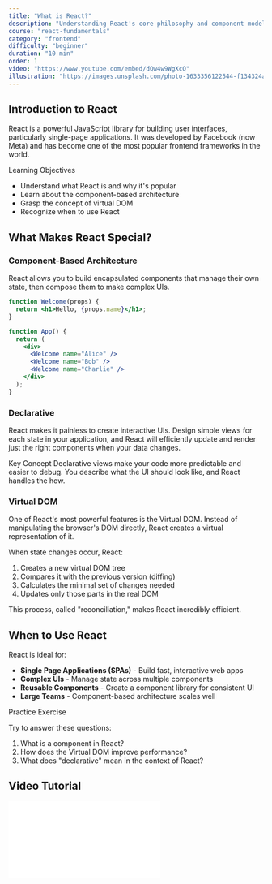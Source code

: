 ```yaml
---
title: "What is React?"
description: "Understanding React's core philosophy and component model"
course: "react-fundamentals"
category: "frontend"
difficulty: "beginner"
duration: "10 min"
order: 1
video: "https://www.youtube.com/embed/dQw4w9WgXcQ"
illustration: "https://images.unsplash.com/photo-1633356122544-f134324a6cee?q=80&w=2940&auto=format&fit=crop"
---
```



## Introduction to React

React is a powerful JavaScript library for building user interfaces, particularly single-page applications. It was developed by Facebook (now Meta) and has become one of the most popular frontend frameworks in the world.

<Card className="my-6">
  <CardHeader>
    <CardTitle className="flex items-center gap-2">
      <Target className="h-5 w-5" />
      Learning Objectives
    </CardTitle>
  </CardHeader>
  <CardContent>
    <ul className="list-disc list-inside space-y-2">
      <li>Understand what React is and why it's popular</li>
      <li>Learn about the component-based architecture</li>
      <li>Grasp the concept of virtual DOM</li>
      <li>Recognize when to use React</li>
    </ul>
  </CardContent>
</Card>

## What Makes React Special?

### Component-Based Architecture

React allows you to build encapsulated components that manage their own state, then compose them to make complex UIs.

```jsx
function Welcome(props) {
  return <h1>Hello, {props.name}</h1>;
}

function App() {
  return (
    <div>
      <Welcome name="Alice" />
      <Welcome name="Bob" />
      <Welcome name="Charlie" />
    </div>
  );
}
```

### Declarative

React makes it painless to create interactive UIs. Design simple views for each state in your application, and React will efficiently update and render just the right components when your data changes.

<Alert className="my-6">
  <Lightbulb className="h-4 w-4" />
  <AlertTitle>Key Concept</AlertTitle>
  <AlertDescription>
    Declarative views make your code more predictable and easier to debug. You describe what the UI should look like, and React handles the how.
  </AlertDescription>
</Alert>

### Virtual DOM

One of React's most powerful features is the Virtual DOM. Instead of manipulating the browser's DOM directly, React creates a virtual representation of it.

When state changes occur, React:
1. Creates a new virtual DOM tree
2. Compares it with the previous version (diffing)
3. Calculates the minimal set of changes needed
4. Updates only those parts in the real DOM

This process, called "reconciliation," makes React incredibly efficient.

## When to Use React

React is ideal for:

- **Single Page Applications (SPAs)** - Build fast, interactive web apps
- **Complex UIs** - Manage state across multiple components
- **Reusable Components** - Create a component library for consistent UI
- **Large Teams** - Component-based architecture scales well

<Card className="my-6 border-blue-200 bg-blue-50 dark:bg-blue-950/20 dark:border-blue-800">
  <CardHeader>
    <CardTitle className="flex items-center gap-2 text-blue-700 dark:text-blue-300">
      <BookOpen className="h-5 w-5" />
      Practice Exercise
    </CardTitle>
  </CardHeader>
  <CardContent className="text-blue-800 dark:text-blue-200">
    <p className="mb-3">Try to answer these questions:</p>
    <ol className="list-decimal list-inside space-y-2">
      <li>What is a component in React?</li>
      <li>How does the Virtual DOM improve performance?</li>
      <li>What does "declarative" mean in the context of React?</li>
    </ol>
  </CardContent>
</Card>

## Video Tutorial

<div className="relative aspect-video my-8 rounded-lg overflow-hidden">
  <iframe
    className="w-full h-full"
    src={frontmatter.videoUrl}
    title="What is React?"
    frameBorder="0"
    allow="accelerometer; autoplay; clipboard-write; encrypted-media; gyroscope; picture-in-picture"
    allowFullScreen
  />
</div>

## Next Steps

Now that you understand what React is, you're ready to set up your development environment and create your first React application!

<Card className="my-6">
  <CardContent className="pt-6">
    <div className="flex justify-between items-center">
      <span className="text-muted-foreground">Next Lesson:</span>
      <span className="font-semibold">Setting Up Your Environment</span>
    </div>
  </CardContent>
</Card>
